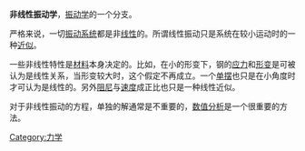 {{Unreferenced|time=2022-06-11T07:06:43+00:00}}
'''非线性振动学'''，[[振动学|振动学]]的一个分支。

严格来说，一切[[振动|振动]][[系统|系统]]都是非[[线性|线性]]的。所谓线性振动只是系统在较小运动时的一种[[近似|近似]]。

一些非线性特性是[[材料|材料]]本身决定的。比如，在小的形变下，钢的[[应力|应力]]和[[形变|形变]]是可被认为是线性关系，当形变较大时，这个假定不再成立。一个[[单摆|单摆]]也只是在小角度时才可认为是线性的。另外[[阻尼|阻尼]]与[[速度|速度]]成正比也只是一种线性近似。

对于非线性振动的方程，单独的解通常是不重要的，[[数值分析|数值分析]]是一个很重要的方法。

[[Category:力学|Category:力学]]